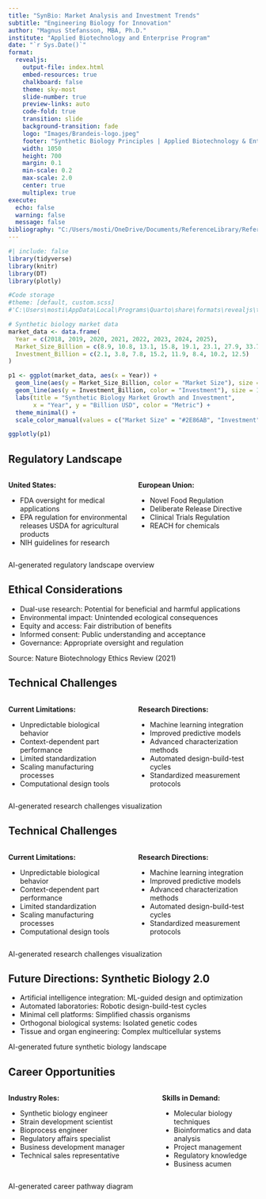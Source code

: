 ```yaml
---
title: "SynBio: Market Analysis and Investment Trends"
subtitle: "Engineering Biology for Innovation"
author: "Magnus Stefansson, MBA, Ph.D."
institute: "Applied Biotechnology and Enterprise Program"
date: "`r Sys.Date()`"
format:
  revealjs:
    output-file: index.html
    embed-resources: true
    chalkboard: false
    theme: sky-most
    slide-number: true
    preview-links: auto
    code-fold: true
    transition: slide
    background-transition: fade
    logo: "Images/Brandeis-logo.jpeg"
    footer: "Synthetic Biology Principles | Applied Biotechnology & Enterprise"
    width: 1050
    height: 700
    margin: 0.1
    min-scale: 0.2
    max-scale: 2.0
    center: true
    multiplex: true
execute:
  echo: false
  warning: false
  message: false
bibliography: "C:/Users/mosti/OneDrive/Documents/ReferenceLibrary/Referernce_library_papers_ms-ed.bib"
---
```


```r
#| include: false
library(tidyverse)
library(knitr)
library(DT)
library(plotly)

#Code storage     
#theme: [default, custom.scss] 
#'C:\Users\mosti\AppData\Local\Programs\Quarto\share\formats\revealjs\themes\custom.scss.scss'

```

```r
# Synthetic biology market data
market_data <- data.frame(
  Year = c(2018, 2019, 2020, 2021, 2022, 2023, 2024, 2025),
  Market_Size_Billion = c(8.9, 10.8, 13.1, 15.8, 19.1, 23.1, 27.9, 33.7),
  Investment_Billion = c(2.1, 3.8, 7.8, 15.2, 11.9, 8.4, 10.2, 12.5)
)

p1 <- ggplot(market_data, aes(x = Year)) +
  geom_line(aes(y = Market_Size_Billion, color = "Market Size"), size = 1.2) +
  geom_line(aes(y = Investment_Billion, color = "Investment"), size = 1.2) +
  labs(title = "Synthetic Biology Market Growth and Investment",
       x = "Year", y = "Billion USD", color = "Metric") +
  theme_minimal() +
  scale_color_manual(values = c("Market Size" = "#2E86AB", "Investment" = "#A23B72"))

ggplotly(p1)

```

## Regulatory Landscape

::::: columns
::: {.column width="50%"}
**United States:**

-   FDA oversight for medical applications
-   EPA regulation for environmental releases USDA for agricultural products
-   NIH guidelines for research
:::

::: {.column width="50%"}
**European Union:**

-   Novel Food Regulation
-   Deliberate Release Directive
-   Clinical Trials Regulation
-   REACH for chemicals
:::
:::::

AI-generated regulatory landscape overview

## Ethical Considerations
::: {.incremental}

- Dual-use research: Potential for beneficial and harmful applications
- Environmental impact: Unintended ecological consequences
- Equity and access: Fair distribution of benefits
- Informed consent: Public understanding and acceptance
- Governance: Appropriate oversight and regulation 
:::
Source: Nature Biotechnology Ethics Review (2021)

## Technical Challenges
:::: {.columns} 
::: {.column width="50%"} 
**Current Limitations:**

- Unpredictable biological behavior
- Context-dependent part performance
- Limited standardization
- Scaling manufacturing processes
- Computational design tools 
:::
::: {.column width="50%"} 
**Research Directions:**

- Machine learning integration
- Improved predictive models
- Advanced characterization methods
- Automated design-build-test cycles
- Standardized measurement protocols 
::: 
::::
AI-generated research challenges visualization

## Technical Challenges
:::: {.columns} 
::: {.column width="50%"} 
**Current Limitations:**

- Unpredictable biological behavior
- Context-dependent part performance
- Limited standardization
- Scaling manufacturing processes
- Computational design tools 
:::
:::: {.column width="50%"} 
**Research Directions:**

- Machine learning integration
- Improved predictive models
- Advanced characterization methods
- Automated design-build-test cycles
- Standardized measurement protocols 
::: 
::::
AI-generated research challenges visualization

## Future Directions: Synthetic Biology 2.0
::: {.incremental}

- Artificial intelligence integration: ML-guided design and optimization
- Automated laboratories: Robotic design-build-test cycles
- Minimal cell platforms: Simplified chassis organisms
- Orthogonal biological systems: Isolated genetic codes
- Tissue and organ engineering: Complex multicellular systems 
:::
AI-generated future synthetic biology landscape

## Career Opportunities
:::: {.columns} 
::: {.column width="60%"} 
**Industry Roles:**

- Synthetic biology engineer
- Strain development scientist
- Bioprocess engineer
- Regulatory affairs specialist
- Business development manager
- Technical sales representative 
:::
::: {.column width="40%"} 
**Skills in Demand:**

- Molecular biology techniques
- Bioinformatics and data analysis
- Project management
- Regulatory knowledge
- Business acumen
::: 
::::
AI-generated career pathway diagram

